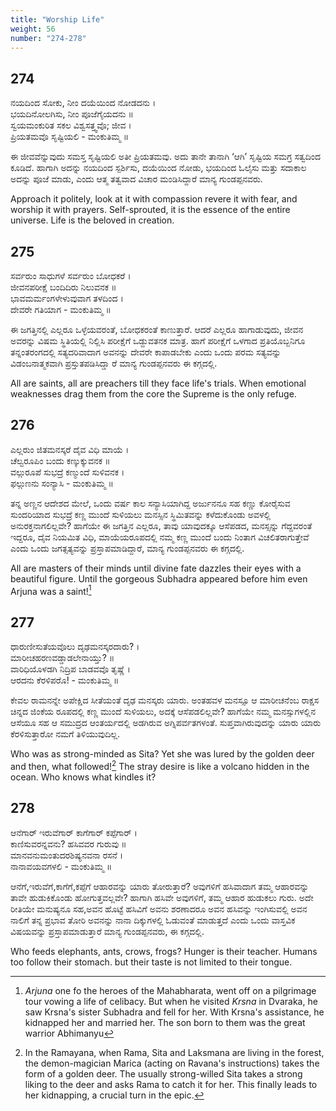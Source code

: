 ```yaml
---
title: "Worship Life"
weight: 56
number: "274-278"
---
```


## 274

ನಯದಿಂದ ಸೋಕು, ನೀಂ ದಯೆಯಿಂದ ನೋಡದನು ।  
ಭಯದಿನೋಲಗಿಸು, ನೀಂ ಪೂಜೆಗೈಯದನು ॥  
ಸ್ವಯಮಂಕುರಿತ ಸಕಲ ವಿಶ್ವಸತ್ತ್ವವೊ; ಜೀವ ।  
ಪ್ರಿಯತಮವೊ ಸೃಷ್ಟಿಯಲಿ - ಮಂಕುತಿಮ್ಮ ॥

ಈ ಜೀವವೆನ್ನುವುದು ಸಮಸ್ತ ಸೃಷ್ಟಿಯಲಿ ಅತೀ ಪ್ರಿಯತಮವು. ಅದು ತಾನೇ ತಾನಾಗಿ ‘ಆಗಿ’ ಸೃಷ್ಟಿಯ ಸಮಗ್ರ ಸತ್ವದಿಂದ ಕೂಡಿದೆ. ಹಾಗಾಗಿ ಅದನ್ನು ನಯದಿಂದ ಸ್ಪರ್ಶಿಸು, ದಯೆಯಿಂದ ನೋಡು, ಭಯದಿಂದ ಓಲೈಸು ಮತ್ತು ಸದಾಕಾಲ ಅದನ್ನು ಪೂಜೆ ಮಾಡು, ಎಂದು ಆತ್ಮ ತತ್ವವಾದ ವಿಚಾರ ಮಂಡಿಸಿದ್ದಾರೆ ಮಾನ್ಯ ಗುಂಡಪ್ಪನವರು.

Approach it politely, look at it with compassion revere it with fear, and worship it with prayers. Self-sprouted, it is the essence of the entire universe. Life is the beloved in creation.

## 275

ಸರ್ವರುಂ ಸಾಧುಗಳೆ ಸರ್ವರುಂ ಬೋಧಕರೆ ।  
ಜೀವನಪರೀಕ್ಷೆ ಬಂದಿದಿರು ನಿಲುವನಕ ॥  
ಭಾವಮರ್ಮಂಗಳೇಳುವುವಾಗ ತಳದಿಂದ ।  
ದೇವರೇ ಗತಿಯಾಗ - ಮಂಕುತಿಮ್ಮ ॥

ಈ ಜಗತ್ತಿನಲ್ಲಿ ಎಲ್ಲರೂ ಒಳ್ಳೆಯವರಂತೆ, ಬೋಧಕರಂತೆ ಕಾಣುತ್ತಾರೆ. ಆದರೆ ಎಲ್ಲರೂ ಹಾಗಾಡುವುದು, ಜೀವನ ಅವರನ್ನು ವಿಷಮ ಸ್ಥಿತಿಯಲ್ಲಿ ನಿಲ್ಲಿಸಿ ಪರೀಕ್ಷೆಗೆ ಒಡ್ದುವತನಕ ಮಾತ್ರ. ಹಾಗೆ ಪರೀಕ್ಷೆಗೆ ಒಳಗಾದ ಪ್ರತಿಯೊಬ್ಬನಿಗೂ ತನ್ನಂತರಂಗದಲ್ಲಿ ಸತ್ಯದರಿವಾದಾಗ ಅವನನ್ನು ದೇವರೇ ಕಾಪಾಡಬೇಕು ಎಂದು ಒಂದು ಪರಮ ಸತ್ಯವನ್ನು ವಿಡಂಬನಾತ್ಮಕವಾಗಿ ಪ್ರಸ್ತುತಪಡಿಸಿದ್ಡಾ ರೆ ಮಾನ್ಯ ಗುಂಡಪ್ಪನವರು ಈ ಕಗ್ಗದಲ್ಲಿ.

All are saints, all are preachers till they face life's trials. When emotional weaknesses drag them from the core the Supreme is the only refuge.

## 276

ಎಲ್ಲರುಂ ಜಿತಮನಸ್ಕರೆ ದೈವ ವಿಧಿ ಮಾಯೆ ।  
ಚೆಲ್ವರೂಪಿಂ ಬಂದು ಕಣ್ಕುಕ್ಕುವನಕ ॥  
ವಲ್ಗುರೂಪೆ ಸುಭದ್ರೆ ಕಣ್ಮುಂದೆ ಸುಳಿವನಕ ।  
ಫಲ್ಗುಣನು ಸಂನ್ಯಾಸಿ - ಮಂಕುತಿಮ್ಮ ॥

ತನ್ನ ಅಣ್ಣನ ಆದೇಶದ ಮೇಲೆ, ಒಂದು ವರ್ಷ ಕಾಲ ಸನ್ಯಾಸಿಯಾಗಿದ್ದ ಅರ್ಜುನನೂ ಸಹ ಕಣ್ಣು ಕೋರೈಸುವ ಸುಂದರಿಯಾದ ಸುಭದ್ರೆ ಕಣ್ಣ ಮುಂದೆ ಸುಳಿಯಲು ಮನಸ್ಸಿನ ಸ್ಥಿಮಿತವನ್ನು ಕಳೆದುಕೊಂಡು ಅವಳಲ್ಲಿ ಅನುರಕ್ತನಾಗಲಿಲ್ಲವೇ? ಹಾಗೆಯೇ ಈ ಜಗತ್ತಿನ ಎಲ್ಲರೂ, ತಾವು ಯಾವುದಕ್ಕೂ ಆಸೆಪಡದ, ಮನಸ್ಸನ್ನು ಗೆದ್ದವರಂತೆ ಇದ್ದರೂ, ದೈವ ನಿಯಮಿತ ವಿಧಿ, ಮಾಯೆಯರೂಪದಲ್ಲಿ ನಮ್ಮ ಕಣ್ಣ ಮುಂದೆ ಬಂದು ನಿಂತಾಗ ವಿಚಲಿತರಾಗುತ್ತೇವೆ ಎಂದು ಒಂದು ಜಗತ್ಸತ್ಯವನ್ನು ಪ್ರಸ್ತಾಪಮಾಡಿದ್ದಾರೆ, ಮಾನ್ಯ ಗುಂಡಪ್ಪನವರು ಈ ಕಗ್ಗದಲ್ಲಿ.

All are masters of their minds until divine fate dazzles their eyes with a beautiful figure. Until the gorgeous Subhadra appeared before him even Arjuna was a saint![^95]

## 277

ಧಾರುಣೀಸುತೆಯವೊಲು ದೃಢಮನಸ್ಕರದಾರು? ।  
ಮಾರೀಚಹರಣವಡ್ಡಾಡಲೇನಾಯ್ತು? ॥  
ವಾರಿಧಿಯೊಳಡಗಿ ನಿದ್ರಿಪ ಬಾಡವವೊ ತೃಷ್ಣೆ ।  
ಆರದನು ಕೆರಳಿಪರೊ! - ಮಂಕುತಿಮ್ಮ ॥

ಕೇವಲ ರಾಮನನ್ನೇ ಅಪೇಕ್ಷಿದ ಸೀತೆಯಂತೆ ದೃಢ ಮನಸ್ಕರು ಯಾರು. ಅಂತಹವಳ ಮನಸ್ಸೂ ಆ ಮಾರೀಚನೆಂಬ ರಾಕ್ಷಸ ಚಿನ್ನದ ಜಿಂಕೆಯ ರೂಪದಲ್ಲಿ ಕಣ್ಣ ಮುಂದೆ ಸುಳಿಯಲು, ಅದಕ್ಕೆ ಆಸೆಪಡಲಿಲ್ಲವೇ? ಹಾಗೆಯೇ ನಮ್ಮ ಮನಸ್ಸುಗಳಲ್ಲಿನ ಆಸೆಯೂ ಸಹ ಆ ಸಮುದ್ರದ ಆಂತರ್ಯದಲ್ಲಿ ಅಡಗಿರುವ ಅಗ್ನಿಪರ್ವತಗಳಂತೆ. ಸುಪ್ತವಾಗಿರುವುದನ್ನು ಯಾರು ಯಾರು ಕೆರಳಿಸುತ್ತಾರೋ ನಮಗೆ ತಿಳಿಯುವುದಿಲ್ಲ.

Who was as strong-minded as Sita? Yet she was lured by the golden deer and then, what followed![^96] The stray desire is like a volcano hidden in the ocean. Who knows what kindles it?

## 278

ಆನೆಗಾರ್ ಇರುವೆಗಾರ್ ಕಾಗೆಗಾರ್ ಕಪ್ಪೆಗಾರ್ ।  
ಕಾಣಿಸುವರನ್ನವನು? ಹಸಿವವರ ಗುರುವು ॥  
ಮಾನವನುಮಂತುದರಶಿಷ್ಯನವನಾ ರಸನೆ ।  
ನಾನಾವಯವಗಳಲಿ - ಮಂಕುತಿಮ್ಮ ॥

ಆನೆಗೆ,ಇರುವೆಗೆ,ಕಾಗೆಗೆ,ಕಪ್ಪೆಗೆ ಆಹಾರವನ್ನು ಯಾರು ತೋರುತ್ತಾರೆ? ಅವುಗಳಿಗೆ ಹಸಿವಾದಾಗ ತಮ್ಮ ಆಹಾರವನ್ನು ತಾವೇ ಹುಡುಕಿಕೊಂಡು ಹೋಗುತ್ತವಲ್ಲವೇ? ಹಾಗಾಗಿ ಹಸಿವೇ ಅವುಗಳಿಗೆ, ತಮ್ಮ ಆಹಾರ ಹುಡುಕಲು ಗುರು. ಅದೇ ರೀತಿಯೇ ಮನುಷ್ಯನೂ ಸಹ,ಅವನ ಹೊಟ್ಟೆ ಹಸಿವಿಗೆ ಅವನು ಶರಣಾದರೂ ಅವನ ಹಸಿವನ್ನು ಇಂಗಿಸುವಲ್ಲಿ ಅವನ ನಾಲಿಗೆ ತನ್ನ ಪ್ರಭಾವ ತೋರಿ ಅವನನ್ನು ನಾನಾ ದಿಕ್ಕುಗಳಲ್ಲಿ ಓಡುವಂತೆ ಮಾಡುತ್ತದೆ ಎಂದು ಒಂದು ವಾಸ್ತವಿಕ ವಿಷಯವನ್ನು ಪ್ರಸ್ತಾಪಮಾಡುತ್ತಾರೆ ಮಾನ್ಯ ಗುಂಡಪ್ಪನವರು, ಈ ಕಗ್ಗದಲ್ಲಿ.

Who feeds elephants, ants, crows, frogs? Hunger is their teacher. Humans too follow their stomach. but their taste is not limited to their tongue.

[^95]: _Arjuna_ one fo the heroes of the Mahabharata, went off on a pilgrimage tour vowing a life of celibacy. But when he visited _Krsna_ in Dvaraka, he saw Krsna's sister Subhadra and fell for her. With Krsna's assistance, he kidnapped her and married her. The son born to them was the great warrior Abhimanyu
[^96]: In the Ramayana, when Rama, Sita and Laksmana are living in the forest, the demon-magician Marica (acting on Ravana's instructions) takes the form of a golden deer. The usually strong-willed Sita takes a strong liking to the deer and asks Rama to catch it for her. This finally leads to her kidnapping, a crucial turn in the epic.
